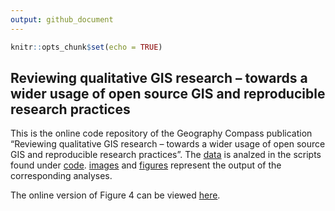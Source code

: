 ```yaml
---
output: github_document
---
```


```r
knitr::opts_chunk$set(echo = TRUE)
```

## Reviewing qualitative GIS research – towards a wider usage of open source GIS and reproducible research practices

This is the online code repository of the Geography Compass publication "Reviewing qualitative GIS research – towards a wider usage of open source GIS and reproducible research practices".
The [data](https://github.com/jannes-m/qual_gis/tree/master/data) is analzed in the scripts found under [code](https://github.com/jannes-m/qual_gis/tree/master/code).
[images](https://github.com/jannes-m/qual_gis/tree/master/images) and [figures](https://github.com/jannes-m/qual_gis/tree/master/figures) represent the output of the corresponding analyses.

The online version of Figure 4 can be viewed [here](http://mccoy.geogr.uni-jena.de:3838/jannes/cluster_map/).